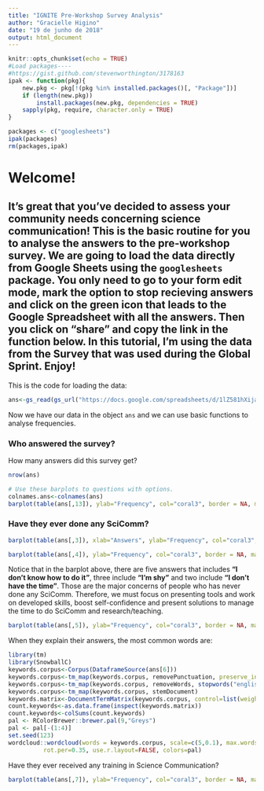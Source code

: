 ---
title: "IGNITE Pre-Workshop Survey Analysis"
author: "Gracielle Higino"
date: "19 de junho de 2018"
output: html_document
---

```{r setup, include=FALSE, warning=FALSE, message=FALSE}
knitr::opts_chunk$set(echo = TRUE)
#Load packages----
#https://gist.github.com/stevenworthington/3178163
ipak <- function(pkg){
    new.pkg <- pkg[!(pkg %in% installed.packages()[, "Package"])]
    if (length(new.pkg)) 
        install.packages(new.pkg, dependencies = TRUE)
    sapply(pkg, require, character.only = TRUE)
}

packages <- c("googlesheets")
ipak(packages)
rm(packages,ipak)

```
# Welcome!  

It's great that you've decided to assess your community needs concerning science communication! This is the basic routine for you to analyse the answers to the pre-workshop survey. We are going to load the data directly from Google Sheets using the `googlesheets` package. You only need to go to your form edit mode, mark the option to stop recieving answers and click on the green icon that leads to the Google Spreadsheet with all the answers. Then you click on "share" and copy the link in the function below. In this tutorial, I'm using the data from the Survey that was used during the Global Sprint. Enjoy!
---
This is the code for loading the data:
```{r Loading Data, warning=FALSE, message=FALSE}
ans<-gs_read(gs_url("https://docs.google.com/spreadsheets/d/1lZ581hXijaIAKmv8DbuB5AweWFniMY3nqy1MyytmU3k/edit?usp=sharing"))
```
Now we have our data in the object `ans` and we can use basic functions to analyse frequencies.

### Who answered the survey?
How many answers did this survey get?
```{r echo=FALSE}
nrow(ans)
```


```{r echo=FALSE}
# Use these barplots to questions with options.
colnames.ans<-colnames(ans)
barplot(table(ans[,13]), ylab="Frequency", col="coral3", border = NA, main = "If you're in academia, what's your current position?", las=1, cex.names = 0.5)
```

### Have they ever done any SciComm?
```{r echo=FALSE}
barplot(table(ans[,3]), xlab="Answers", ylab="Frequency", col="coral3", border = NA, main = colnames.ans[3])

barplot(table(ans[,4]), ylab="Frequency", col="coral3", border = NA, main = colnames.ans[4], las=2)
```
Notice that in the barplot above, there are five answers that includes **"I don't know how to do it"**, three include **"I'm shy"** and two include **"I don't have the time"**. Those are the major concerns of people who has never done any SciComm. Therefore, we must focus on presenting tools and work on developed skills, boost self-confidence and present solutions to manage the time to do SciComm and research/teaching.
```{r echo=FALSE}
barplot(table(ans[,5]), ylab="Frequency", col="coral3", border = NA, main = colnames.ans[5])
```

When they explain their answers, the most common words are:

```{r}
library(tm)
library(SnowballC)
keywords.corpus<-Corpus(DataframeSource(ans[6]))
keywords.corpus<-tm_map(keywords.corpus, removePunctuation, preserve_intra_word_dashes = FALSE)
keywords.corpus<-tm_map(keywords.corpus, removeWords, stopwords("english"))
keywords.corpus<-tm_map(keywords.corpus, stemDocument)
keywords.matrix<-DocumentTermMatrix(keywords.corpus, control=list(weighting=weightTf))
count.keywords<-as.data.frame(inspect(keywords.matrix))
count.keywords<-colSums(count.keywords)
pal <- RColorBrewer::brewer.pal(9,"Greys")
pal <- pal[-(1:4)]
set.seed(123)
wordcloud::wordcloud(words = keywords.corpus, scale=c(5,0.1), max.words=50,min.freq=19, random.order=FALSE, 
          rot.per=0.35, use.r.layout=FALSE, colors=pal)
```


Have they ever received any training in Science Communication?
```{r echo=FALSE}
barplot(table(ans[,7]), ylab="Frequency", col="coral3", border = NA, main = colnames.ans[7])
```
